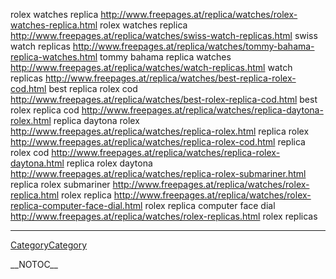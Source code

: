 rolex watches replica http://www.freepages.at/replica/watches/rolex-watches-replica.html rolex watches replica
http://www.freepages.at/replica/watches/swiss-watch-replicas.html swiss watch replicas
http://www.freepages.at/replica/watches/tommy-bahama-replica-watches.html tommy bahama replica watches
http://www.freepages.at/replica/watches/watch-replicas.html watch replicas
http://www.freepages.at/replica/watches/best-replica-rolex-cod.html best replica rolex cod
http://www.freepages.at/replica/watches/best-rolex-replica-cod.html best rolex replica cod
http://www.freepages.at/replica/watches/replica-daytona-rolex.html replica daytona rolex
http://www.freepages.at/replica/watches/replica-rolex.html replica rolex
http://www.freepages.at/replica/watches/replica-rolex-cod.html replica rolex cod
http://www.freepages.at/replica/watches/replica-rolex-daytona.html replica rolex daytona
http://www.freepages.at/replica/watches/replica-rolex-submariner.html replica rolex submariner
http://www.freepages.at/replica/watches/rolex-replica.html rolex replica
http://www.freepages.at/replica/watches/rolex-replica-computer-face-dial.html rolex replica computer face dial
http://www.freepages.at/replica/watches/rolex-replicas.html rolex replicas
----
[[CategoryCategory]]

__NOTOC__